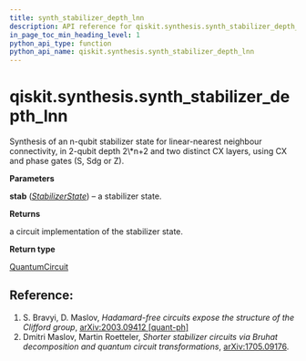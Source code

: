 ```yaml
---
title: synth_stabilizer_depth_lnn
description: API reference for qiskit.synthesis.synth_stabilizer_depth_lnn
in_page_toc_min_heading_level: 1
python_api_type: function
python_api_name: qiskit.synthesis.synth_stabilizer_depth_lnn
---
```


<span id="qiskit-synthesis-synth-stabilizer-depth-lnn" />

# qiskit.synthesis.synth\_stabilizer\_depth\_lnn

<Function id="qiskit.synthesis.synth_stabilizer_depth_lnn" isDedicatedPage={true} github="https://github.com/qiskit/qiskit/tree/stable/0.24/qiskit/synthesis/stabilizer/stabilizer_decompose.py" signature="synth_stabilizer_depth_lnn(stab)">
  Synthesis of an n-qubit stabilizer state for linear-nearest neighbour connectivity, in 2-qubit depth 2\*n+2 and two distinct CX layers, using CX and phase gates (S, Sdg or Z).

  **Parameters**

  **stab** ([*StabilizerState*](qiskit.quantum_info.StabilizerState "qiskit.quantum_info.StabilizerState")) – a stabilizer state.

  **Returns**

  a circuit implementation of the stabilizer state.

  **Return type**

  [QuantumCircuit](qiskit.circuit.QuantumCircuit "qiskit.circuit.QuantumCircuit")

  ## Reference:

  1.  S. Bravyi, D. Maslov, *Hadamard-free circuits expose the structure of the Clifford group*, [arXiv:2003.09412 \[quant-ph\]](https://arxiv.org/abs/2003.09412)
  2.  Dmitri Maslov, Martin Roetteler, *Shorter stabilizer circuits via Bruhat decomposition and quantum circuit transformations*, [arXiv:1705.09176](https://arxiv.org/abs/1705.09176).
</Function>

